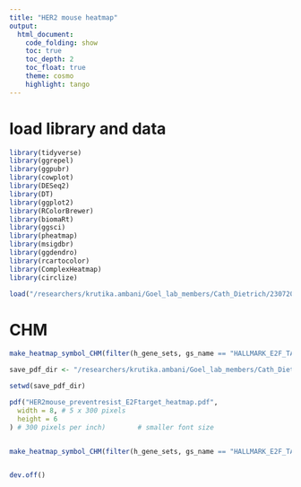 ```yaml
---
title: "HER2 mouse heatmap"
output:
  html_document:
    code_folding: show
    toc: true
    toc_depth: 2
    toc_float: true
    theme: cosmo
    highlight: tango
---
```



# load library and data

```r
library(tidyverse)
library(ggrepel)
library(ggpubr)
library(cowplot)
library(DESeq2)
library(DT)
library(ggplot2)
library(RColorBrewer)
library(biomaRt)
library(ggsci)
library(pheatmap)
library(msigdbr)
library(ggdendro)
library(rcartocolor)
library(ComplexHeatmap)
library(circlize)
```

```r
load("/researchers/krutika.ambani/Goel_lab_members/Cath_Dietrich/230720_ABEMA_ARC_COMBO_VEH_primary_mouse_tumour_upfront/R_analysis/1.QC_prep/data/RData/prep.RData")
```


# CHM

```r
make_heatmap_symbol_CHM(filter(h_gene_sets, gs_name == "HALLMARK_E2F_TARGETS")$gene_symbol, kmeansrows_number = 1)
```

```r
save_pdf_dir <- "/researchers/krutika.ambani/Goel_lab_members/Cath_Dietrich/230720_ABEMA_ARC_COMBO_VEH_primary_mouse_tumour_upfront/R_analysis/paper_figures/figures_output"

setwd(save_pdf_dir)

pdf("HER2mouse_preventresist_E2Ftarget_heatmap.pdf",
  width = 8, # 5 x 300 pixels
  height = 6
) # 300 pixels per inch)        # smaller font size


make_heatmap_symbol_CHM(filter(h_gene_sets, gs_name == "HALLMARK_E2F_TARGETS")$gene_symbol, kmeansrows_number = 1)


dev.off()
```


